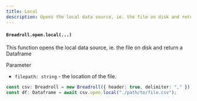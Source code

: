 ```yaml
---
title: Local
description: Opens the local data source, ie. the file on disk and return a Dataframe
---
```


#### `Breadroll.open.local(...)`

This function opens the local data source, ie. the file on disk and return a Dataframe

Parameter

- `filepath: string` - the location of the file.

```typescript
const csv: Breadroll = new Breadroll({ header: true, delimiter: "," });
const df: Dataframe = await csv.open.local("./path/to/file.csv");
```
